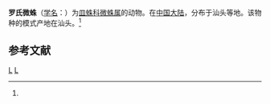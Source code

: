 {{Speciesbox
| taxon = Erigone noseki
| binomial_authority = (Strand, 1907)<ref name='id13232'>{{cite web| url =http://www.bioinfo.cn/db05/BjdwSpecies.php?action=view&id=13232| title =罗氏微蛛| work =《中国动物物种编目数据库》| publisher =中国科学院微生物研究所| author =中国科学院动物研究所| accessdate =2009-04-28| deadurl =yes| archiveurl =https://web.archive.org/web/20160305025457/http://www.bioinfo.cn/db05/BjdwSpecies.php?action=view&id=13232| archivedate =2016-03-05}}</ref>
}}

'''罗氏微蛛'''（[[学名|学名]]：{{lang|la|''Erigone noseki''}}）为[[皿蛛科|皿蛛科]][[微蛛属|微蛛属]]的动物。在[[中国大陆|中国大陆]]，分布于汕头等地。该物种的模式产地在汕头。<ref name='id13232'/>

== 参考文献 ==
{{reflist}}

{{taxonbar}}
[[Category:_1907年描述的动物|L]]
[[Category:微蛛属|L]]